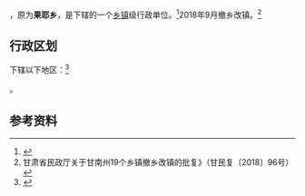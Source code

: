 {{中国乡级行政区|62/30/23/210/000}}
'''{{PAGENAMEBASE}}'''，原为'''果耶乡'''，是{{PRC admin/fullname|62/30/23/210/000|3}}下辖的一个[[乡镇|乡镇]]级行政单位。<ref>{{PRC admin/ref sgc|{{PRC admin/parent|62/30/23/210/000}}}}</ref>2018年9月撤乡改镇。<ref>甘肃省民政厅关于甘南州19个乡镇撤乡改镇的批复》（甘民复〔2018〕96号）</ref>

== 行政区划 ==
{{PAGENAMEBASE}}下辖以下地区：<ref>{{PRC admin/ref sgc|62/30/23/210/000}}</ref>

{{PRC admin/children|62/30/23/210/000}}。

== 参考资料 ==
{{reflist}}

{{PRC admin/navcat|62/30/23/210/000}}